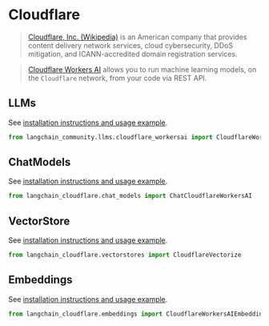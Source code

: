 # Cloudflare

>[Cloudflare, Inc. (Wikipedia)](https://en.wikipedia.org/wiki/Cloudflare) is an American company that provides 
> content delivery network services, cloud cybersecurity, DDoS mitigation, and ICANN-accredited 
> domain registration services.

>[Cloudflare Workers AI](https://developers.cloudflare.com/workers-ai/) allows you to run machine 
> learning models, on the `Cloudflare` network, from your code via REST API.


## LLMs

See [installation instructions and usage example](/docs/integrations/llms/cloudflare_workersai).

```python
from langchain_community.llms.cloudflare_workersai import CloudflareWorkersAI
```

## ChatModels

See [installation instructions and usage example](/docs/integrations/chat/cloudflare_workersai).

```python
from langchain_cloudflare.chat_models import ChatCloudflareWorkersAI
```

## VectorStore

See [installation instructions and usage example](/docs/integrations/vectorstores/cloudflare_vectorize).

```python
from langchain_cloudflare.vectorstores import CloudflareVectorize
```

## Embeddings

See [installation instructions and usage example](/docs/integrations/text_embedding/cloudflare_workersai).

```python
from langchain_cloudflare.embeddings import CloudflareWorkersAIEmbeddings
```
